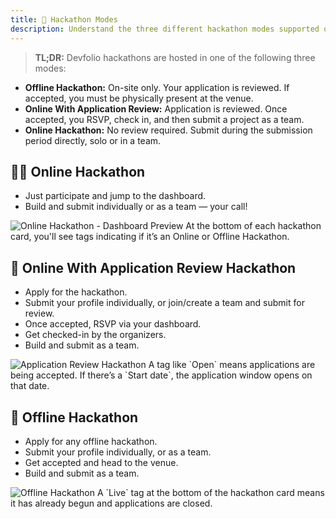 ```yaml
---
title: 📃 Hackathon Modes
description: Understand the three different hackathon modes supported on Devfolio.
---
```

> **TL;DR:** Devfolio hackathons are hosted in one of the following three modes:

- **Offline Hackathon:** On-site only. Your application is reviewed. If accepted, you must be physically present at the venue.
- **Online With Application Review:** Application is reviewed. Once accepted, you RSVP, check in, and then submit a project as a team.
- **Online Hackathon:** No review required. Submit during the submission period directly, solo or in a team.



## 🧑‍💻 Online Hackathon

- Just participate and jump to the dashboard.
- Build and submit individually or as a team — your call!

<img src="/assets/Screenshot 2023-03-24 at 7.31.21 PM (2).png" alt="Online Hackathon - Dashboard Preview" />

<Callout type="info">
At the bottom of each hackathon card, you'll see tags indicating if it’s an Online or Offline Hackathon.
</Callout>



## 📝 Online With Application Review Hackathon

- Apply for the hackathon.
- Submit your profile individually, or join/create a team and submit for review.
- Once accepted, RSVP via your dashboard.
- Get checked-in by the organizers.
- Build and submit as a team.

<img src="/assets/Screenshot 2023-03-24 at 7.31.21 PM (1).png" alt="Application Review Hackathon" />

<Callout type="info">
A tag like `Open` means applications are being accepted. If there’s a `Start date`, the application window opens on that date.
</Callout>



## 🏢 Offline Hackathon

- Apply for any offline hackathon.
- Submit your profile individually, or as a team.
- Get accepted and head to the venue.
- Build and submit as a team.

<img src="/assets/Screenshot 2023-03-24 at 7.31.21 PM.png" alt="Offline Hackathon" />

<Callout type="info">
A `Live` tag at the bottom of the hackathon card means it has already begun and applications are closed.
</Callout>
